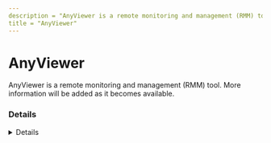 ```yaml
---
description = "AnyViewer is a remote monitoring and management (RMM) tool. More information will be added as it becomes available."
title = "AnyViewer"
---
```




# AnyViewer

AnyViewer is a remote monitoring and management (RMM) tool. More information will be added as it becomes available.


### Details
<Details author={"@kostastsale"}
         category={""}
         created={"2024-08-03"}
         website={"https://www.anyviewer.com/"}
         lastModified={"2024-08-03"}
         privileges={"System"}
         free={ "up to 10 devices" }
         verification={"None"}
/>

#### Installation Paths
<Card code={ ["C:\\Program Files (x86)\\AnyViewer\\*"] }/>

#### Supported OS
<Badges color="warning" badges={ ["Windows"] }/>

#### Capabilities
<Badges color="#FFA500" badges={ ["Remote desktop", "Remote file transfer", "Remote monitoring and management", "Remote shell open"] }/>



### Forensic Artifacts


#### Event Log Artifacts
<EuiSpacer size="xl"/>
<EventLogTable data={ [{"EventID": 4688, "ProviderName": "Microsoft-Security-Auditing", "LogFile": "Security.evtx", "CommandLine": "\"C:\\\\Program Files (x86)\\\\AnyViewer\\\\AVCore.exe\" -d", "Description": "Taking actions on the remote machine such as opening a command prompt."}, {"EventID": 7045, "ProviderName": "Service Control Manager", "LogFile": "System.evtx", "ServiceName": "RCService", "ImagePath": "C:\\\\Program Files (x86)\\\\AnyViewer\\\\RCService.exe", "Description": "AnyViewer service installation service."}] }/>


#### Network Artifacts
<EuiSpacer size="xl"/>
<NetworkArtifactsTable data={ [{"Description": "N/A", "Domains": ["*.anyviewer.com"], "Ports": [443]}, {"Description": "N/A", "Domains": ["*.aomeisoftware.com"], "Ports": [443]}] }/>




### Detections
- Threat hunting rule for detecting the execution of arbitrary code and remote sessions via Action1 RMM
  - **Arbitrary code execution and remote sessions via Action1 RMM**
  - Author: @kostastsale
  - [Additional Information](https://github.com/tsale/Sigma_rules/blob/main/Threat%20Hunting%20Queries/Anyviewer.yml)
- Detects potential network activity of AnyViewer RMM tool
  - [Sigma Rule](https://github.com/magicsword-io/LOLRMM/blob/main/detections/sigma/anyviewer_network_sigma.yml)

### References
- [https://www.anyviewer.com/how-to/how-to-open-firewall-ports-for-remote-desktop-0427-gc.html](https://www.anyviewer.com/how-to/how-to-open-firewall-ports-for-remote-desktop-0427-gc.html)
- [https://www.anyviewer.com/help/remote-technical-support.html](https://www.anyviewer.com/help/remote-technical-support.html)

### Acknowledgements
- Kostas (@kostastsale)
